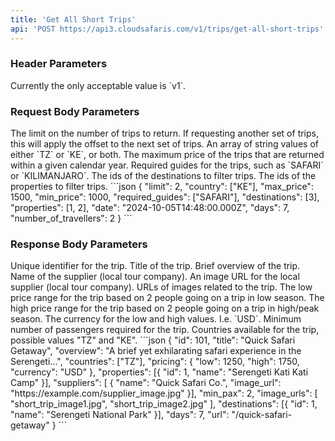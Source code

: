 ```yaml
---
title: 'Get All Short Trips'
api: 'POST https://api3.cloudsafaris.com/v1/trips/get-all-short-trips'
---
```


### Header Parameters
<ParamField header="CloudSafaris-API-Version" type="string" default="v1">
  Currently the only acceptable value is `v1`.
</ParamField>

### Request Body Parameters

<ParamField body="limit" type="number" default={200}>
  The limit on the number of trips to return.
</ParamField>

<ParamField body="offset" type="number" default={0}>
    If requesting another set of trips, this will apply the offset to the next set of trips.
</ParamField>

<ParamField body="country" type="string[]" default="none">
    An array of string values of either `TZ` or `KE`, or both.
</ParamField>

<ParamField body="max_price" type="number" default="none">
    The maximum price of the trips that are returned within a given calendar year.
</ParamField>

<ParamField body="required_guides" type="string[]" default="none">
    Required guides for the trips, such as `SAFARI` or `KILIMANJARO`.
</ParamField>

<ParamField body="destinations" type="number[]" default="none">
    The ids of the destinations to filter trips.
</ParamField>

<ParamField body="properties" type="number[]" default="none">
    The ids of the properties to filter trips.
</ParamField>

<RequestExample>
  ```json
  {
    "limit": 2,
    "country": ["KE"],
    "max_price": 1500,
    "min_price": 1000, 
    "required_guides": ["SAFARI"], 
    "destinations": [3], 
    "properties": [1, 2], 
    "date": "2024-10-05T14:48:00.000Z", 
    "days": 7, 
    "number_of_travellers": 2
  }
```
</RequestExample>

### Response Body Parameters
<ResponseField name="id" type="number">
    Unique identifier for the trip.
</ResponseField>
<ResponseField name="title" type="string">
    Title of the trip.
</ResponseField>
<ResponseField name="overview" type="string">
    Brief overview of the trip.
</ResponseField>
<ResponseField name="suppliers" type="object[]">
    <Expandable title="properties" defaultOpen={true}>
        <ResponseField name="name" type="string">
            Name of the supplier (local tour company).
        </ResponseField>
        <ResponseField name="image_url" type="string">
            An image URL for the local supplier (local tour company).
        </ResponseField>
    </Expandable>
</ResponseField>
<ResponseField name="image_urls" type="string[]">
    URLs of images related to the trip.
</ResponseField>
<ResponseField name="pricing" type="object">
    <Expandable title="properties" defaultOpen={true}>
        <ResponseField name="low" type="number">
            The low price range for the trip based on 2 people going on a trip in low season.
        </ResponseField>
        <ResponseField name="high" type="number">
            The high price range for the trip based on 2 people going on a trip in high/peak season.
        </ResponseField>
        <ResponseField name="currency" type="string">
            The currency for the low and high values. I.e. `USD`.
        </ResponseField>
    </Expandable>
</ResponseField>
<ResponseField name="min_pax" type="number">
    Minimum number of passengers required for the trip.
</ResponseField>
<ResponseField name="countries" type="string[]">
    Countries available for the trip, possible values "TZ" and "KE".
</ResponseField>

<ResponseExample>
```json
{
    "id": 101,
    "title": "Quick Safari Getaway",
    "overview": "A brief yet exhilarating safari experience in the Serengeti...",
    "countries": ["TZ"],
    "pricing": {
        "low": 1250, 
        "high": 1750, 
        "currency": "USD"
    },
    "properties": [{
        "id": 1,
        "name": "Serengeti Kati Kati Camp"
    }],
    "suppliers": [
    {
        "name": "Quick Safari Co.",
        "image_url": "https://example.com/supplier_image.jpg"
    }],
    "min_pax": 2,
    "image_urls": [
        "short_trip_image1.jpg",
        "short_trip_image2.jpg"
    ],
    "destinations": [{
        "id": 1,
        "name": "Serengeti National Park"
    }],
    "days": 7, 
    "url": "/quick-safari-getaway"
}
```
</ResponseExample>